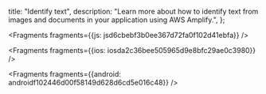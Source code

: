   title: "Identify text",
  description: "Learn more about how to identify text from images and documents in your application using AWS Amplify.",
};






<Fragments fragments={{js: jsd6cbebf3b0ee367d72fa0f102d41ebfa}} />



<Fragments fragments={{ios: iosda2c36bee505965d9e8bfc29ae0c3980}} />



<Fragments fragments={{android: androidf102446d00f58149d628d6cd5e016c48}} />
